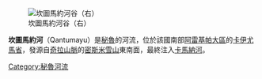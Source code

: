 [[Image:Nevado_Mismi.jpg|坎圖馬約河谷（右）]]

'''坎圖馬約河'''（Qantumayu）是[[秘魯|秘魯]]的河流，位於該國南部[[阿雷基帕大區|阿雷基帕大區]]的[[卡伊尤馬省|卡伊尤馬省]]，發源自[[奇拉山脈|奇拉山脈]]的[[密斯米雪山|密斯米雪山]]東南面，最終注入[[卡馬納河|卡馬納河]]。

{{Peru-geo-stub}}
[[Category:秘魯河流|Category:秘魯河流]]